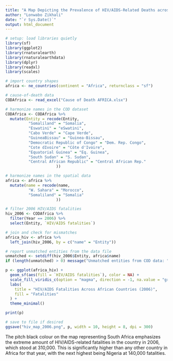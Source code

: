```yaml
---
title: "A Map Depicting the Prevalence of HIV/AIDS-Related Deaths across Africa in the year 2006"
author: "Lonwabo Zikhali"
date: "`r Sys.Date()`"
output: html_document
---
```


```r
# setup: load libraries quietly
library(sf)
library(ggplot2)
library(rnaturalearth)
library(rnaturalearthdata)
library(dplyr)
library(readxl)
library(scales)
```

```r
# import country shapes
africa <- ne_countries(continent = "Africa", returnclass = "sf")

# cause-of-death data
CODAfrica <- read_excel("Cause of Death AFRICA.xlsx")

# harmonize names in the COD dataset
CODAfrica <- CODAfrica %>%
  mutate(Entity = recode(Entity,
          "Somaliland" = "Somalia",
          "Eswatini" = "eSwatini",
          "Cabo Verde" = "Cape Verde",
          "GuineaBissau" = "Guinea-Bissau",
          "Democratic Republic of Congo" = "Dem. Rep. Congo",
          "Cote dIvoire" = "Côte d'Ivoire",
          "Equatorial Guinea" = "Eq. Guinea",
          "South Sudan" = "S. Sudan",
          "Central African Republic" = "Central African Rep."
                      ))

# harmonize names in the spatial data
africa <- africa %>%
  mutate(name = recode(name,
          "W. Sahara" = "Morocco",
          "Somaliland" = "Somalia"
                      ))

# filter 2006 HIV/AIDS fatalities
hiv_2006 <- CODAfrica %>%
  filter(Year == 2006) %>%
  select(Entity, `HIV/AIDS fatalities`)

# join and check for mismatches
africa_hiv <- africa %>%
  left_join(hiv_2006, by = c("name" = "Entity"))

# report unmatched entities from the data file
unmatched <- setdiff(hiv_2006$Entity, africa$name)
if (length(unmatched) > 0) message("Unmatched entities from COD data: ", paste(unmatched, collapse = ", "))
```

```r
p <- ggplot(africa_hiv) +
  geom_sf(aes(fill = `HIV/AIDS fatalities`), color = NA) +
  scale_fill_viridis_c(option = "magma", direction = -1, na.value = "grey90", labels = comma) +
  labs(
    title = "HIV/AIDS Fatalities Across African Countries (2006)",
    fill = "Fatalities"
  ) +
  theme_minimal()

print(p)

# save to file if desired
ggsave("hiv_map_2006.png", p, width = 10, height = 8, dpi = 300)
```

The pitch black colour on the map representing South Africa emphasizes the extreme amount of HIV/AIDS-related fatalities in the country in 2006, which stood at 310,000.
This is significantly higher than any other country in Africa for that year, with the next highest being Nigeria at 140,000 fatalities.